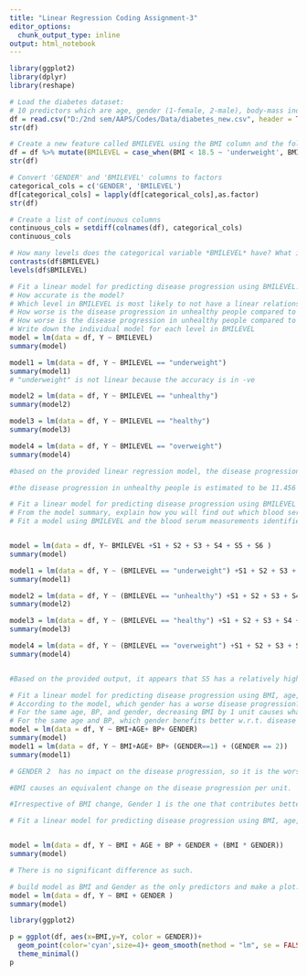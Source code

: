 ```yaml
---
title: "Linear Regression Coding Assignment-3"
editor_options:
  chunk_output_type: inline
output: html_notebook
---
```

```r
library(ggplot2)
library(dplyr)
library(reshape)
```

```r
# Load the diabetes dataset: 
# 10 predictors which are age, gender (1-female, 2-male), body-mass index, average blood pressure, and six blood serum measurements and 1 response variable which is a quantitative measure of disease progression one year after baseline)
df = read.csv("D:/2nd sem/AAPS/Codes/Data/diabetes_new.csv", header = TRUE, stringsAsFactors = FALSE)
str(df)
```

```r
# Create a new feature called BMILEVEL using the BMI column and the following rules: BMI < 18.5 is underweight, 18.5 <= BMI <= 24.9 is healthy, 25 <= BMI <= 29.9 is overweight, BMI >= 30 is unhealthy
df = df %>% mutate(BMILEVEL = case_when(BMI < 18.5 ~ 'underweight', BMI >= 18.5 & BMI <= 24.9 ~ 'healthy',BMI >= 25.5 & BMI <= 29.9 ~ 'overweight', BMI >= 30 ~ 'unhealthy'))
str(df)
```


```r
# Convert 'GENDER' and 'BMILEVEL' columns to factors
categorical_cols = c('GENDER', 'BMILEVEL')
df[categorical_cols] = lapply(df[categorical_cols],as.factor)
str(df)
```

```r
# Create a list of continuous columns
continuous_cols = setdiff(colnames(df), categorical_cols)
continuous_cols
```

```r
# How many levels does the categorical variable *BMILEVEL* have? What is the reference level? 
contrasts(df$BMILEVEL)
levels(df$BMILEVEL)
```

```r
# Fit a linear model for predicting disease progression using BMILEVEL. Print the model's summary.
# How accurate is the model?
# Which level in BMILEVEL is most likely to not have a linear relationship with disease progression? What is the reason?
# How worse is the disease progression in unhealthy people compared to the healthy ones?
# How worse is the disease progression in unhealthy people compared to the overweight ones?
# Write down the individual model for each level in BMILEVEL
model = lm(data = df, Y ~ BMILEVEL)
summary(model)

model1 = lm(data = df, Y ~ BMILEVEL == "underweight")
summary(model1)
# "underweight" is not linear because the accuracy is in -ve

model2 = lm(data = df, Y ~ BMILEVEL == "unhealthy")
summary(model2)

model3 = lm(data = df, Y ~ BMILEVEL == "healthy")
summary(model3)

model4 = lm(data = df, Y ~ BMILEVEL == "overweight")
summary(model4)

#based on the provided linear regression model, the disease progression in unhealthy people is estimated to be 52.142 units worse than in healthy individuals. 

#the disease progression in unhealthy people is estimated to be 11.456 units worse than in overweight individuals. 

```


```r
# Fit a linear model for predicting disease progression using BMILEVEL and the blood serum measurements. 
# From the model summary, explain how you will find out which blood serum measurements are most likely to have a linear relationship with disease progression.
# Fit a model using BMILEVEL and the blood serum measurements identified in the previous question and compare its accuracy with the model fit using BMILEVEL and all blood serum measurements.


model = lm(data = df, Y~ BMILEVEL +S1 + S2 + S3 + S4 + S5 + S6 )
summary(model)

model1 = lm(data = df, Y ~ (BMILEVEL == "underweight") +S1 + S2 + S3 + S4 + S5 + S6)
summary(model1)

model2 = lm(data = df, Y ~ (BMILEVEL == "unhealthy") +S1 + S2 + S3 + S4 + S5 + S6)
summary(model2)

model3 = lm(data = df, Y ~ (BMILEVEL == "healthy") +S1 + S2 + S3 + S4 + S5 + S6)
summary(model3)

model4 = lm(data = df, Y ~ (BMILEVEL == "overweight") +S1 + S2 + S3 + S4 + S5 + S6)
summary(model4)


#Based on the provided output, it appears that S5 has a relatively high coefficient and a very low p-value, suggesting that it is a strong candidate for having a significant linear relationship with disease progression. 

```


```r
# Fit a linear model for predicting disease progression using BMI, age, BP, and gender. How accurate is the model? 
# According to the model, which gender has a worse disease progression? Explain why.
# For the same age, BP, and gender, decreasing BMI by 1 unit causes what change in the disease progression?
# For the same age and BP, which gender benefits better w.r.t. disease progressions by decreasing BMI by 1 unit. Explain.
model = lm(data = df, Y ~ BMI+AGE+ BP+ GENDER)
summary(model)
model1 = lm(data = df, Y ~ BMI+AGE+ BP+ (GENDER==1) + (GENDER == 2))
summary(model1)

# GENDER 2  has no impact on the disease progression, so it is the worst.

#BMI causes an equivalent change on the disease progression per unit.

#Irrespective of BMI change, Gender 1 is the one that contributes better since Gender 2 has no significant contribution towards disease progression.
```

```r
# Fit a linear model for predicting disease progression using BMI, age, BP, gender and interaction between BMI and gender. Is this model more accurate than the model without interaction between BMI and gender?


model = lm(data = df, Y ~ BMI + AGE + BP + GENDER + (BMI * GENDER))
summary(model)

# There is no significant difference as such. 


```
```r
# build model as BMI and Gender as the only predictors and make a plot. sets  of weights corresponding to male and female
model = lm(data = df, Y ~ BMI + GENDER )
summary(model)
```
```r
library(ggplot2)

```

```r
p = ggplot(df, aes(x=BMI,y=Y, color = GENDER))+
  geom_point(color='cyan',size=4)+ geom_smooth(method = "lm", se = FALSE, aes(group = GENDER))+ labs(title = "Scatter Plot",y='progression',x='BMI')+ 
  theme_minimal()
p
```






